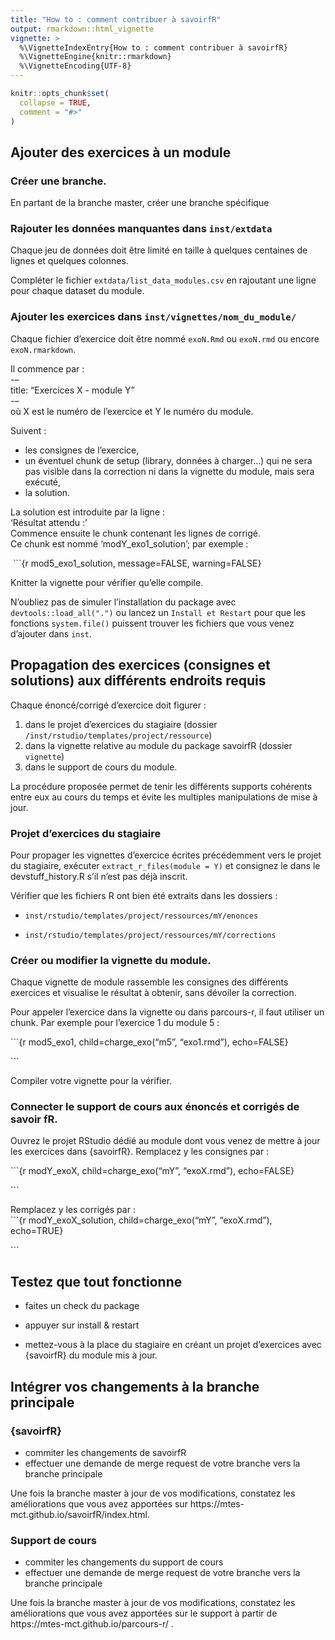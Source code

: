```yaml
---
title: "How to : comment contribuer à savoirfR"
output: rmarkdown::html_vignette
vignette: >
  %\VignetteIndexEntry{How to : comment contribuer à savoirfR}
  %\VignetteEngine{knitr::rmarkdown}
  %\VignetteEncoding{UTF-8}
---
```


```r
knitr::opts_chunk$set(
  collapse = TRUE,
  comment = "#>"
)
```

## Ajouter des exercices à un module

### Créer une branche.
En partant de la branche master, créer une branche spécifique

### Rajouter les données manquantes dans `inst/extdata`

Chaque jeu de données doit être limité en taille à quelques centaines de lignes et quelques colonnes.

Compléter le fichier `extdata/list_data_modules.csv` en rajoutant une ligne pour chaque dataset du module.

### Ajouter les exercices dans `inst/vignettes/nom_du_module/`

Chaque fichier d'exercice doit être nommé `exoN.Rmd` ou `exoN.rmd` ou encore `exoN.rmarkdown`.  

Il commence par :   
\---     
title: "Exercices X - module Y"        
\---    
où X est le numéro de l'exercice et Y le numéro du module.  

Suivent :   

- les consignes de l'exercice,   
- un éventuel chunk de setup (library, données à charger...) qui ne sera pas visible dans la correction ni dans la vignette du module, mais sera exécuté,   
- la solution.  

La solution est introduite par la ligne :   
'Résultat attendu : '   
Commence ensuite le chunk contenant les lignes de corrigé.  
Ce chunk est nommé 'modY_exo1_solution'; par exemple :   

\ ```{r mod5_exo1_solution, message=FALSE, warning=FALSE}         


Knitter la vignette pour vérifier qu'elle compile.

N'oubliez pas de simuler l'installation du package avec `devtools::load_all(".")` ou lancez un `Install et Restart` pour que les fonctions `system.file()` puissent trouver les fichiers que vous venez d'ajouter dans `inst`.

## Propagation des exercices (consignes et solutions) aux différents endroits requis

Chaque énoncé/corrigé d'exercice doit figurer :   

1. dans le projet d'exercices du stagiaire (dossier `/inst/rstudio/templates/project/ressource`) 
2. dans la vignette relative au module du package savoirfR (dossier `vignette`)    
3. dans le support de cours du module.

La procédure proposée permet de tenir les différents supports cohérents entre eux au cours du temps et évite les multiples manipulations de mise à jour.

### Projet d'exercices du stagiaire
Pour propager les vignettes d'exercice écrites précédemment vers le projet du stagiaire, exécuter `extract_r_files(module = Y)` et consignez le dans le devstuff_history.R s'il n'est pas déjà inscrit. 

Vérifier que les fichiers R ont bien été extraits dans les dossiers :

* `inst/rstudio/templates/project/ressources/mY/enonces`

* `inst/rstudio/templates/project/ressources/mY/corrections`

### Créer ou modifier la vignette du module.  

Chaque vignette de module rassemble les consignes des différents exercices et visualise le résultat à obtenir, sans dévoiler la correction.

Pour appeler l'exercice dans la vignette ou dans parcours-r, il faut utiliser un chunk. Par exemple pour l'exercice 1 du module 5 :    


\```{r mod5_exo1, child=charge_exo("m5", "exo1.rmd"), echo=FALSE}   

\```  

Compiler votre vignette pour la vérifier. 

### Connecter le support de cours aux énoncés et corrigés de savoir fR.
Ouvrez le projet RStudio dédié au module dont vous venez de mettre à jour les exercices dans {savoirfR}.
Remplacez y les consignes par :   

\```{r modY_exoX, child=charge_exo("mY", "exoX.rmd"), echo=FALSE}   
  
\``` 

Remplacez y les corrigés par :   
\```{r modY_exoX_solution, child=charge_exo("mY", "exoX.rmd"), echo=TRUE}   
   
\``` 


## Testez que tout fonctionne

- faites un check du package

- appuyer sur install & restart

- mettez-vous à la place du stagiaire en créant un projet d'exercices avec {savoirfR} du module mis à jour.


## Intégrer vos changements à la branche principale

### {savoirfR}

- commiter les changements de savoirfR
- effectuer une demande de merge request de votre branche vers la branche principale 

Une fois la branche master à jour de vos modifications, constatez les améliorations que vous avez apportées sur https://mtes-mct.github.io/savoirfR/index.html.  

### Support de cours

- commiter les changements du support de cours
- effectuer une demande de merge request de votre branche vers la branche principale 

Une fois la branche master à jour de vos modifications, constatez les améliorations que vous avez apportées sur le support à partir de https://mtes-mct.github.io/parcours-r/ .
